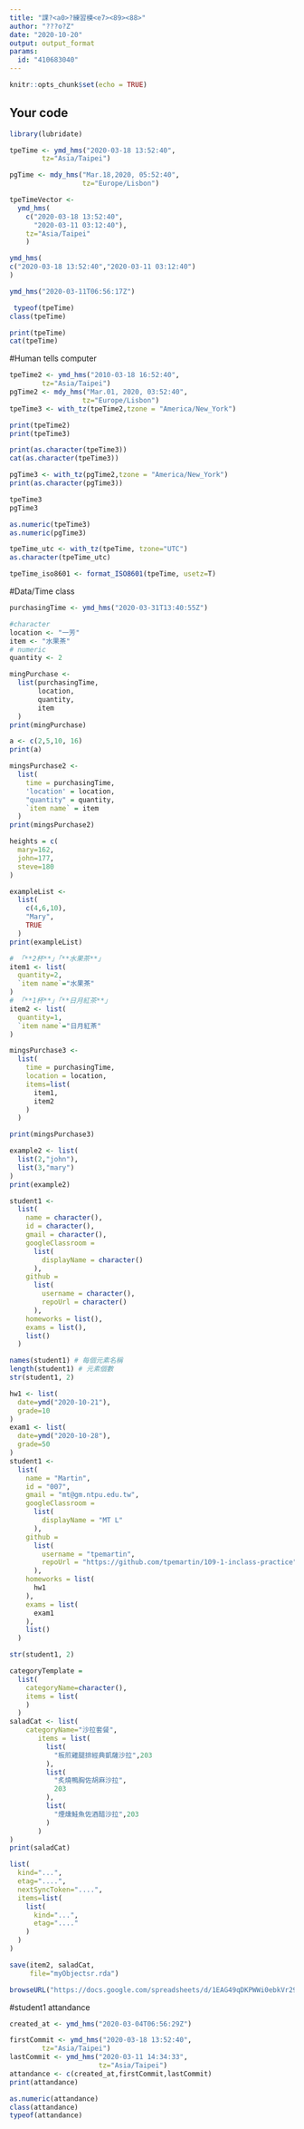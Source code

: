 ---
title: "課?<a0>?練習模<e7><89><88>"
author: "???o?Z"
date: "2020-10-20"
output: output_format
params:
  id: "410683040"
---

```{r setup, include=FALSE}
knitr::opts_chunk$set(echo = TRUE)
```

## Your code

```{r}
library(lubridate)
```
```{r}
tpeTime <- ymd_hms("2020-03-18 13:52:40",
        tz="Asia/Taipei")
```
```{r}
pgTime <- mdy_hms("Mar.18,2020, 05:52:40",
                  tz="Europe/Lisbon")
```
```{r}
tpeTimeVector <- 
  ymd_hms(
    c("2020-03-18 13:52:40",
      "2020-03-11 03:12:40"),
    tz="Asia/Taipei"
    )
```
```{r}
ymd_hms(
c("2020-03-18 13:52:40","2020-03-11 03:12:40")
)
```
```{r}
ymd_hms("2020-03-11T06:56:17Z")
```

```{r}
 typeof(tpeTime)
class(tpeTime)
```
```{r}
print(tpeTime)
cat(tpeTime)
```
#Human tells computer
```{r}
tpeTime2 <- ymd_hms("2010-03-18 16:52:40",
        tz="Asia/Taipei")
pgTime2 <- mdy_hms("Mar.01, 2020, 03:52:40",
                  tz="Europe/Lisbon")
tpeTime3 <- with_tz(tpeTime2,tzone = "America/New_York")
```
```{r}
print(tpeTime2)
print(tpeTime3)
```
```{r}
print(as.character(tpeTime3))
cat(as.character(tpeTime3))
```

```{r}
pgTime3 <- with_tz(pgTime2,tzone = "America/New_York")
print(as.character(pgTime3))
```
```{r}
tpeTime3
pgTime3
```
```{r}
as.numeric(tpeTime3)
as.numeric(pgTime3)
```
```{r}
tpeTime_utc <- with_tz(tpeTime, tzone="UTC")
as.character(tpeTime_utc)
```
```{r}
tpeTime_iso8601 <- format_ISO8601(tpeTime, usetz=T)
```
#Data/Time class
```{r}
purchasingTime <- ymd_hms("2020-03-31T13:40:55Z")

#character
location <- "一芳"
item <- "水果茶"
# numeric
quantity <- 2

mingPurchase <-
  list(purchasingTime,
       location,
       quantity,
       item
  )
print(mingPurchase)
```
```{r}
a <- c(2,5,10, 16)
print(a)
```
```{r}
mingsPurchase2 <-
  list(
    time = purchasingTime,
    'location' = location,
    "quantity" = quantity,
    `item name` = item
  )
print(mingsPurchase2)
```
```{r}
heights = c(
  mary=162,
  john=177,
  steve=180
)
```
```{r}
exampleList <- 
  list(
    c(4,6,10),
    "Mary",
    TRUE
  )
print(exampleList) 
```
```{r}
# 「**2杯**」「**水果茶**」
item1 <- list(
  quantity=2,
  `item name`="水果茶"
)
# 「**1杯**」「**日月紅茶**」
item2 <- list(
  quantity=1,
  `item name`="日月紅茶"
)

mingsPurchase3 <-
  list(
    time = purchasingTime,
    location = location,
    items=list(
      item1,
      item2
    )
  )

print(mingsPurchase3)
```
```{r}
example2 <- list(
  list(2,"john"),
  list(3,"mary")
)
print(example2)


```
```{r}
student1 <-
  list(
    name = character(),
    id = character(),
    gmail = character(),
    googleClassroom =
      list(
        displayName = character()
      ),
    github =
      list(
        username = character(),
        repoUrl = character()
      ),
    homeworks = list(),
    exams = list(),
    list()
  )

names(student1) # 每個元素名稱
length(student1) # 元素個數
str(student1, 2)
```
```{r}
hw1 <- list(
  date=ymd("2020-10-21"),
  grade=10
)
exam1 <- list(
  date=ymd("2020-10-28"),
  grade=50
)
student1 <-
  list(
    name = "Martin",
    id = "007",
    gmail = "mt@gm.ntpu.edu.tw",
    googleClassroom =
      list(
        displayName = "MT L"
      ),
    github =
      list(
        username = "tpemartin",
        repoUrl = "https://github.com/tpemartin/109-1-inclass-practice"
      ),
    homeworks = list(
      hw1
    ),
    exams = list(
      exam1
    ),
    list()
  )

str(student1, 2)
```
```{r}
categoryTemplate = 
  list(
    categoryName=character(),
    items = list(
    )
  )
saladCat <- list( 
    categoryName="沙拉套餐",
       items = list(
         list(
           "板煎雞腿排經典凱薩沙拉",203
         ),
         list(
           "炙燒鴨胸佐胡麻沙拉",
           203
         ),
         list(
           "煙燻鮭魚佐酒醋沙拉",203
         )
       )
)
print(saladCat)
```
```{r}
list(
  kind="...",
  etag="....",
  nextSyncToken="....",
  items=list(
    list(
      kind="...",
      etag="...."
    )
  )
)
```
```{r}
save(item2, saladCat,
     file="myObjectsr.rda")
```
```{r}
browseURL("https://docs.google.com/spreadsheets/d/1EAG49qDKPWWi0ebkVr29TLrvVnoBPfkvxYY-J3xLAHY/edit#gid=458686645")
```

#student1 attandance
```{r}
created_at <- ymd_hms("2020-03-04T06:56:29Z")
```


```{r}
firstCommit <- ymd_hms("2020-03-18 13:52:40",
        tz="Asia/Taipei")
lastCommit <- ymd_hms("2020-03-11 14:34:33",
                      tz="Asia/Taipei")
attandance <- c(created_at,firstCommit,lastCommit)
print(attandance)
```
```{r}
as.numeric(attandance)
class(attandance)
typeof(attandance)
```

